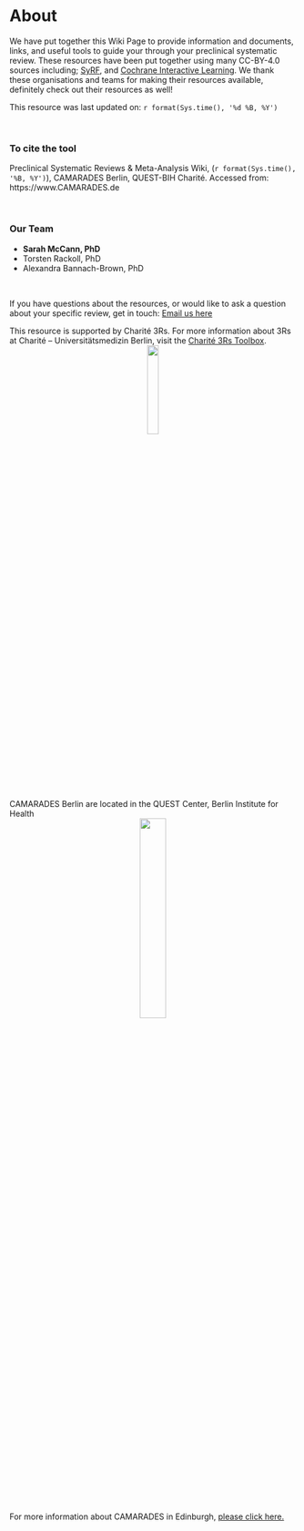 # About {#about}


We have put together this Wiki Page to provide information and documents, links, and useful tools to guide your through your preclinical systematic review. These resources have been put together using many CC-BY-4.0 sources including; [SyRF](https://syrf.org.uk/){target="_blank"}, and [Cochrane Interactive Learning](https://training.cochrane.org/interactivelearning){target="_blank"}. We thank these organisations and teams for making their resources available, definitely check out their resources as well! 


This resource was last updated on: `r format(Sys.time(), '%d %B, %Y')`

<br>

### To cite the tool

Preclinical Systematic Reviews & Meta-Analysis Wiki, (`r format(Sys.time(),  '%B, %Y')`), CAMARADES Berlin, QUEST-BIH Charité. Accessed from: https://www.CAMARADES.de

<br>

### Our Team

- **Sarah McCann, PhD**
- Torsten Rackoll, PhD
- Alexandra Bannach-Brown, PhD

<br>

If you have questions about the resources, or would like to ask a question about your specific review, get in touch: [Email us here](mailto:CAMARADES.berlin@charite.de)

This resource is supported by Charité 3Rs. For more information about 3Rs at Charité – Universitätsmedizin Berlin, visit the [Charité 3Rs Toolbox](https://charite3r.charite.de/en/charite_3r_toolbox/){target="_blank"}. 
<center>
![](figs/C3R_Screen_Farbe.jpg){#id .class width=20%}
</center>

<br>
CAMARADES Berlin are located in the QUEST Center, Berlin Institute for Health
<center>
![](charite-BIHquest.jpg){#id .class width=30%}
</center>

<br>
<br>
For more information about CAMARADES in Edinburgh, [please click here.](https://www.ed.ac.uk/clinical-brain-sciences/research/camarades){target="_blank"}

